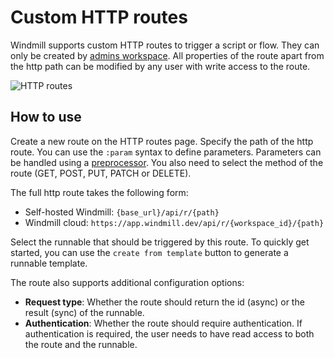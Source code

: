 # Custom HTTP routes

Windmill supports custom HTTP routes to trigger a script or flow. 
They can only be created by [admins workspace](../../advanced/18_instance_settings/index.mdx#admins-workspace). 
All properties of the route apart from the http path can be modified by any user with write access to the route.

![HTTP routes](./custom_http_routes.png 'HTTP routes')

## How to use

Create a new route on the HTTP routes page.
Specify the path of the http route. You can use the `:param` syntax to define parameters.
Parameters can be handled using a [preprocessor](../43_preprocessors/index.mdx).
You also need to select the method of the route (GET, POST, PUT, PATCH or DELETE).

The full http route takes the following form:
- Self-hosted Windmill: `{base_url}/api/r/{path}`
- Windmill cloud: `https://app.windmill.dev/api/r/{workspace_id}/{path}`

Select the runnable that should be triggered by this route. To quickly get started, you can use the `create from template` button to generate a runnable template.

The route also supports additional configuration options:
- **Request type**: Whether the route should return the id (async) or the result (sync) of the runnable.
- **Authentication**: Whether the route should require authentication. If authentication is required, the user needs to have read access to both the route and the runnable.
